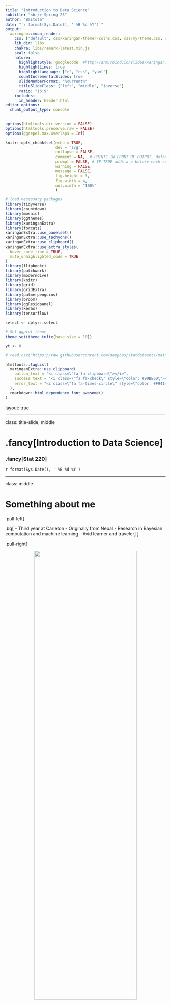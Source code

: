 ```yaml
---
title: "Introduction to Data Science"
subtitle: "<br/> Spring 23"
author: "Bastola"
date: "`r format(Sys.Date(), ' %B %d %Y')`"
output:
  xaringan::moon_reader:
    css: ["default", css/xaringan-themer-solns.css, css/my-theme.css, css/my-font.css]
    lib_dir: libs
    chakra: libs/remark-latest.min.js
    seal: false
    nature:
      highlightStyle: googlecode  #http://arm.rbind.io/slides/xaringan.html#77 # idea, magula
      highlightLines: true
      highlightLanguage: ["r", "css", "yaml"]
      countIncrementalSlides: true
      slideNumberFormat: "%current%"
      titleSlideClass: ["left", "middle", "inverse"]
      ratio: "16:9"
    includes:
      in_header: header.html
editor_options: 
  chunk_output_type: console
---
```


```r
options(htmltools.dir.version = FALSE)
options(htmltools.preserve.raw = FALSE)
options(ggrepel.max.overlaps = Inf)

knitr::opts_chunk$set(echo = TRUE, 
                      dev = 'svg',
                      collapse = FALSE, 
                      comment = NA,  # PRINTS IN FRONT OF OUTPUT, default is '##' which comments out output
                      prompt = FALSE, # IF TRUE adds a > before each code input
                      warning = FALSE, 
                      message = FALSE,
                      fig.height = 3, 
                      fig.width = 4,
                      out.width = "100%"
                      )

# load necessary packages
library(tidyverse)
library(countdown)
library(mosaic)
library(ggthemes)
library(xaringanExtra)
library(forcats)
xaringanExtra::use_panelset()
xaringanExtra::use_tachyons()
xaringanExtra::use_clipboard()
xaringanExtra::use_extra_styles(
  hover_code_line = TRUE,         
  mute_unhighlighted_code = TRUE  
)
library(flipbookr)
library(patchwork)
library(moderndive)
library(knitr)
library(grid)
library(gridExtra)
library(palmerpenguins)
library(broom)
library(ggResidpanel)
library(keras)
library(tensorflow)

select <- dplyr::select

# Set ggplot theme
theme_set(theme_tufte(base_size = 10))

yt <- 0

# read.csv("https://raw.githubusercontent.com/deepbas/statdatasets/main/agstrat.csv")

```


```r
htmltools::tagList(
  xaringanExtra::use_clipboard(
    button_text = "<i class=\"fa fa-clipboard\"></i>",
    success_text = "<i class=\"fa fa-check\" style=\"color: #90BE6D\"></i>",
    error_text = "<i class=\"fa fa-times-circle\" style=\"color: #F94144\"></i>"
  ),
  rmarkdown::html_dependency_font_awesome()
)
```


layout: true
  
---

class: title-slide, middle

# .fancy[Introduction to Data Science]

### .fancy[Stat 220]

`r format(Sys.Date(), ' %B %d %Y')`

---

class: middle

# Something about me

.pull-left[

.bq[
- Third year at Carleton
- Originally from Nepal
- Research in Bayesian computation and machine learning
- Avid learner and traveler
]
]

.pull-right[


<center>
<img src="images/austria.jpg" width="80%" height="60%"> <br>
<a>On top of Nordkette in Innsbruck, Austria</a>
</center>


]

---

class: middle

# What is data science?

.bql[
Data science is the application of **computational** and **statistical** techniques to gain insight into some problem in the real world
]

<!-- Data science is an exciting discipline that allows you to turn raw data into understanding, insight, and knowledge. -->

$$
\begin{align*}
\text{Data Science} &= \text{scientific inquiry } +\\
& \quad  \text{ data collection } +\\
& \quad  \text{ data processing } +\\
& \quad  \text{ visualization } +\\
& \quad  \text{ statistics } +\\
& \quad  \text{ machine learning } +\\
& \quad  \text{ communication }
\end{align*}
$$

---

background-image: url("images/ds-cycle.png")
background-position: center
background-size: 80%
class: clear

# Data Science in a nutshell

.footnote[ Image adapted from work of Joe Blitzstein, Hanspeter Pfister, and Hadley Wickham]

---

class: middle

## Stat 220: Introduction to Data Science

.out-t[Focus on the “soup to nuts” approach to problem solving]

.bql.font80[

- data wrangling

  + reshaping, cleaning, gathering
  
- learning from data

  + EDA tools
  + statistical learning methods

- communication

  + reproducibility
  + effective visualization
]

---


background-image: url("images/data_science.png")
background-position: center
background-size: 60%
class: clear

# Must have skill!!


.footnote[Source, [click here](https://www.linkedin.com/pulse/crucial-role-data-science-age-generative-ai-call-learn-ceni-babaoglu-smioc/)]




---

background-image: url("images/flexible.png")
background-position: center
background-size: 64%
class: clear

# Gendered language in professor reviews

.footnote[ Click [here](http://benschmidt.org/profGender/) to go to the app]


---


class: middle

# How to make friends and succeed in Data Science?

.bq.font90[
1. Actively follow along! RMarkdown (.Rmd) documents will be provided for you
each class

  - use these to take notes and run code “live” in class.
  
2. Ask questions! 

  - This is new for everyone, no question is a bad question.

3. When you don’t know if something will work, try it! 

  - experimentation is key in this class.
]

---

class: middle

# Tell me something about yourself!

.pull-left[
.bq[
- Your name?
- Gender Pronouns?
- Why are you interested in data science?
- Your favorite media personality?
]
]

.pull-right[

<iframe src="https://giphy.com/embed/Tq8B3WOqXToBlrqClZ" width="480" height="480" frameBorder="0" class="giphy-embed" allowFullScreen></iframe><p><a href="https://giphy.com/gifs/new-post-creative-Tq8B3WOqXToBlrqClZ">via GIPHY</a></p>


]


---

## Survey Responses: One thing you are excited and nervous about?

```r
# stat 220
library(tidyverse)
library(tidyr)
library(tidytext)
library(wordcloud)

review_220 <- read.csv("data/response_220.csv")


wordcloudData <- 
  review_220 %>%
  select(Please.share.one.thing.that.you.are.excited.about.and.one.thing.that.you.are.nervous.about.for.this.class...Note..I.may.share.your.anonymized.response.with.other.students..You.can.use.the.next.question.for.anything.you.don.t.want.to.put.here..) %>%
  unnest_tokens(output = word, input = Please.share.one.thing.that.you.are.excited.about.and.one.thing.that.you.are.nervous.about.for.this.class...Note..I.may.share.your.anonymized.response.with.other.students..You.can.use.the.next.question.for.anything.you.don.t.want.to.put.here..) %>%
  anti_join(stop_words)  %>%
  count(word) %>%
  data.frame()

set.seed(42) # For reproducibility
wordcloud(words = wordcloudData$word, 
          freq = wordcloudData$n, 
          min.freq = 1, 
          max.words = 100, # Maximum number of words to display
          random.order = FALSE, 
          rot.per = 0.3, 
          random.color = TRUE, 
          colors = RColorBrewer::brewer.pal(8, "Dark2"), # Color palette
          scale = c(3, 0.5)) # Font size range
```


---

class: middle

# Class Pipelines

.font140.center[[https://stat220-winter24.netlify.app](https://stat220-winter24.netlify.app)]


.bql[

- Please bookmark this page: should be checked for tutorials and solutions to class activities.
- Most of the course information and schedule will be posted in [moodle](https://moodle.carleton.edu/course/view.php?id=43045)
- Use moodle for submitting class activity and seeing grades
- Use Github for homework and projects
]


---

class: middle

# Necessary skills to be mastered

.bq[
- programming with data
- statistical modeling
- domain knowledge
- communication
]

---

class: middle

# What will a typical day/week look like?

.bql[

Before class:
- Some reading/video to introduce some topics
- Work on homework/projects, come with questions

During class:
- Mini lectures
- Class activities 
]


---

class: middle

#  What you need to do next . ...

.bq[
- read the [Rstudio for Stat220](https://stat220-winter24.netlify.app/rstudio.html) page
- read the [GitHub for Stat220](https://stat220-winter24.netlify.app/github.html) page
- read the [Software for Stat220](https://stat220-winter24.netlify.app/software.html) page
]


---

class: middle


# R Vs Python for data science

.out-t.font80["R is written by statisticians, for statisticians," 
.right[Norm Matloff, Author of The Art of R Programmming, Prof. of Computer Science, UC Davis]]
<br>
.bqt.font90[
.brown[Advantages of R over Python]:
- Not so steep learning curve as Python
- R has many generic functions that are universal, e.g. `print()`, `plot()`, `summary()`
- R Comprehensive R Archive Network (CRAN) has many user-friendly packages
- R's basic `help()` and `example()` functions are much more informative than Python's counterparts
]

---

background-image: url("images/RStudio Anatomy.svg")
background-position: center
background-size: 96%
class: clear

.footnote[ Click [here](https://buzzrbeeline.blog/2018/07/04/rstudio-anatomy/) for source]

---

class: middle

## Using R Markdown for data science

.bq.font70[
- You will use R Markdown for all work in this class

- A Markdown (.Rmd) file contains

  + R code
  +  answers, description of results, report, etc.
  
- The Markdown file is knit to generate an output document

  + pdf, html, word
  + presentations (html, beamer pdf)
  + dashboards, interactive graphics (html)
  
- Markdown is designed for reproducibility!

- The slides I produce for this class are made using R Markdown’s [Xaringan](https://github.com/yihui/xaringan) presentation

]



---

class: middle


### Version Control using Git and GitHub

.pull-left-60[
.bq.font70[
- _User:_ A Github account for you (e.g., deepbas).
- _Organization:_ The Github account for one or more user (e.g., DataScienceSpring23).
- _Repository:_ A folder within the organization that includes files dedicated to a project.
- _Local Github:_ Copies of Github files located your computer.
- _Remote Github:_ Github files located on the https://github.com website.
- _Clone:_ Process of making a local copy of a remote Github repository. 
- _Pull:_ Copy changes on the remote Github repository to your local Github repository.
- _Push:_ Save local changes to remote Github
]
]

.pull-right-40[

<center>
<img src="images/gitcycle.png" width="95%" height="100%"> <br>
<a>Git Cycle</a>
</center>

]

.footnote[Source: Click [here](http://ohi-science.org/data-science-training/)]

---

class: middle

# Using GitHub and Rstudio for data science


.bq.font90[
Rstudio lets you create git controlled projects
- create a GitHub repo
- make a Rstudio project using your cloned repo
- edit/create files (.rmd, .r, .csv, . . . )
- commit changes to your local computer using git
- push changes to the GitHub repo (online)
- pull changes made by others to your computer
]

---

class: action, middle

# <i class="fa fa-pencil-square-o" style="font-size:48px;color:purple">&nbsp;Group&nbsp;Activity&nbsp;`r (yt <- yt + 1)`</i>    


.pull-left-40[
![](https://media.giphy.com/media/RKApDdwsQ6jkwd6RNn/giphy.gif)
]
.pull-right-60[
<br>
.bq.font90[
- Work on the class_activity_1.Rmd file
- You can get the file from [moodle](https://moodle.carleton.edu/course/view.php?id=43045)
- Talk to your neighbor
- Remember to submit your compiled .pdf file to moodle by the deadline
]
]

`r countdown(minutes = 10, seconds = 00, top = 0 , color_background = "inherit", padding = "3px 4px", font_size = "2em")`


